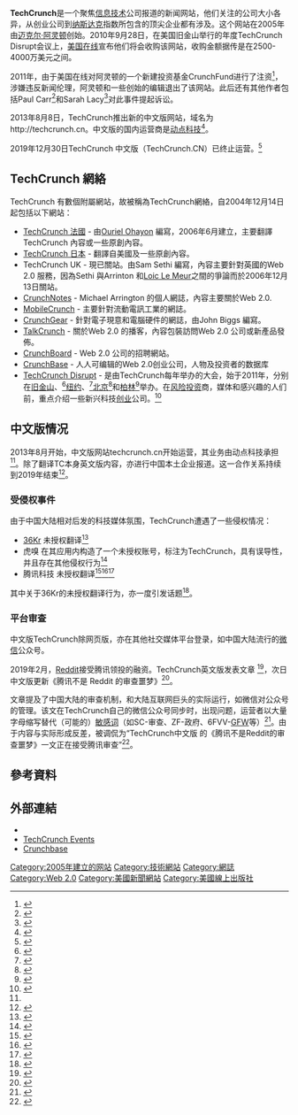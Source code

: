 {{noteTA
|G1=IT
}}
{{Infobox website
|name=TechCrunch
|logo=TechCrunch Logo 2013.png
|logo_size=200px
|url={{URL|https://techcrunch.com}}
|commercial=是
|location=[[舊金山|舊金山]][[舊金山灣區|灣區]]
|type=[[:Category:Web_2.0|Web 2.0]] [[網誌|網誌]]
|language=[[英語|英語]]、[[法語|法語]]、[[日語|日語]]、[[汉语|汉语]]
|reg=不需
|owner=TechCrunch
|author={{Link-en|麦克·艾灵顿|Michael Arrington}}
|launch_date={{Start date and age|2005|6|11}}
|current_status=活跃
|revenue=每月[[美元|US$]]20万<ref>{{Cite web |url=http://www.wired.com/techbiz/people/magazine/15-07/ff_arrington |title=Wired profile |accessdate=2009-11-11 |archive-date=2012-12-04 |archive-url=https://archive.is/20121204153900/www.wired.com/techbiz/people/magazine/15-07/ff_arrington |dead-url=no }}</ref>
}}
'''TechCrunch'''是一个聚焦[[信息技术|信息技术]]公司报道的新闻网站，他们关注的公司大小各异，从创业公司到[[纳斯达克|纳斯达克]]指数所包含的顶尖企业都有涉及。这个网站在2005年由[[迈克尔·阿灵顿|迈克尔·阿灵顿]]创始。2010年9月28日，在美国旧金山举行的年度TechCrunch Disrupt会议上，[[美国在线|美国在线]]宣布他们将会收购该网站，收购金额据传是在2500-4000万美元之间。

2011年，由于美国在线对阿灵顿的一个新建投资基金CrunchFund进行了注资<ref>{{Cite web |url=http://www.nytimes.com/2011/09/05/business/media/michael-arringtons-audacious-venture.html/ |title=存档副本 |accessdate=2014-01-21 |archive-date=2014-06-29 |archive-url=https://web.archive.org/web/20140629044437/http://www.nytimes.com/2011/09/05/business/media/michael-arringtons-audacious-venture.html |dead-url=no }}</ref>，涉嫌违反新闻伦理，阿灵顿和一些创始的编辑退出了该网站。此后还有其他作者包括Paul Carr<ref>{{Cite web|url=http://www.adweek.com/news/technology/techcruncher-quits-slams-new-editor-techcrunch-134926|title=TechCruncher Quits, Slams New Editor—On TechCrunch|accessdate=2016-10-03|archive-date=2016-03-06|archive-url=https://web.archive.org/web/20160306105411/http://www.adweek.com/news/technology/techcruncher-quits-slams-new-editor-techcrunch-134926|dead-url=no}}</ref>和Sarah Lacy<ref>{{Cite web|url=http://allthingsd.com/20120116/sarah-lacy-debuts-new-tech-site-pandodaily-and-guess-whos-working-for-her-video/|title=Sarah Lacy Debuts New Tech Site, PandoDaily — $2M+ in Funding and Guess Who’s Working for Her? (Video)|accessdate=2016-10-03|language=en-us|archive-date=2016-12-29|archive-url=https://web.archive.org/web/20161229120330/http://allthingsd.com/20120116/sarah-lacy-debuts-new-tech-site-pandodaily-and-guess-whos-working-for-her-video/|dead-url=no}}</ref>对此事件提起诉讼。

2013年8月8日，TechCrunch推出新的中文版网站，域名为<nowiki>http://techcrunch.cn</nowiki>。中文版的国内运营商是[[动点科技|动点科技]]<ref name="cnversion">{{Cite web|url=http://cn.technode.com/post/2013-06-13/40051678417/|title=为什么TechCrunch和动点合作? 给你讲一个六年的故事 - 动点科技|accessdate=2016-10-03|date=2013-06-13|last=卢刚|language=zh-CN|archive-date=2016-10-11|archive-url=https://web.archive.org/web/20161011215911/http://cn.technode.com/post/2013-06-13/40051678417/|dead-url=no}}</ref>。

2019年12月30日TechCrunch 中文版（TechCrunch.CN）已终止运营。<ref>{{Cite web|title=TechCrunch China is no longer in operation|url=https://cdn.techcrunch.cn/wp-content/themes/vip/techcrunch-cn-2014/sorry.html|accessdate=2019-12-31|work=cdn.techcrunch.cn|archive-date=2019-12-31|archive-url=https://web.archive.org/web/20191231011916/https://cdn.techcrunch.cn/wp-content/themes/vip/techcrunch-cn-2014/sorry.html|dead-url=yes}}</ref>

== TechCrunch 網絡 ==
TechCrunch 有數個附屬網站，故被稱為TechCrunch網絡，自2004年12月14日起包括以下網站：
* [[TechCrunch_法國|TechCrunch 法國]] - 由[[Ouriel_Ohayon|Ouriel Ohayon]] 編寫，2006年6月建立，主要翻譯TechCrunch 內容或一些原創內容。
* [[TechCrunch_日本|TechCrunch 日本]] - 翻譯自美國及一些原創內容。
* TechCrunch UK - 現已關站。由Sam Sethi 編寫，內容主要針對英國的Web 2.0 服務，因為Sethi 與Arrinton 和[[Loic_Le_Meur|Loic Le Meur]]之間的爭論而於2006年12月13日關站。
* [[CrunchNotes|CrunchNotes]] - Michael Arrington 的個人網誌，內容主要關於Web 2.0.
* [[MobileCrunch|MobileCrunch]] - 主要針對流動電訊工業的網誌。
* [[CrunchGear|CrunchGear]] - 針對電子現意和電腦硬件的網誌，由John Biggs 編寫。
* [[TalkCrunch|TalkCrunch]] - 關於Web 2.0 的播客，內容包裝訪問Web 2.0 公司或新產品發佈。
* [[CrunchBoard|CrunchBoard]] - Web 2.0 公司的招聘網站。
* [[CrunchBase|CrunchBase]] - 人人可编辑的Web 2.0创业公司，人物及投资者的数据库
* [[TechCrunch_Disrupt|TechCrunch Disrupt]] - 是由TechCrunch每年举办的大会，始于2011年，分别在[[旧金山|旧金山]]、<ref name="TechCrunch Disrupt San Francisco">{{cite web|url=http://techcrunch.com/events/disrupt-sf-2011/|title=The first TechCrunch Disrupt San Francisco|accessdate=2013-10-09|archive-date=2016-06-09|archive-url=https://web.archive.org/web/20160609135815/http://techcrunch.com/events/disrupt-sf-2011/|dead-url=no}}</ref>[[纽约|纽约]]、<ref name="TechCrunch Disrupt New York">{{cite web|url=http://techcrunch.com/events/disrupt-ny-2011/|title=The first TechCrunch Disrupt New York|accessdate=2013-10-09|archive-date=2016-01-01|archive-url=https://web.archive.org/web/20160101232418/http://techcrunch.com/events/disrupt-ny-2011|dead-url=no}}</ref>[[北京|北京]]<ref name="TechCrunch Disrupt Beijing">{{cite web|url=http://techcrunch.com/events/disrupt-bj-2011/|title=The first TechCrunch Disrupt Beijing|accessdate=2013-10-09|archive-date=2016-06-09|archive-url=https://web.archive.org/web/20160609135820/http://techcrunch.com/events/disrupt-bj-2011/|dead-url=no}}</ref>和[[柏林|柏林]]<ref name="TechCrunch Disrupt Berlin">{{cite web|url=http://techcrunch.com/events/disrupt-europe-berlin-2013/|title=The first TechCrunch Disrupt Berlin|accessdate=2013-10-09|archive-date=2013-10-09|archive-url=https://web.archive.org/web/20131009132048/http://techcrunch.com/events/disrupt-europe-berlin-2013/|dead-url=no}}</ref>举办。在[[风险投资|风险投资]]商，媒体和感兴趣的人们前，重点介绍一些新兴科技[[创业|创业]]公司。<ref>{{Cite web |url=http://www.pcmag.com/article2/0,2817,2421359,00.asp |title=存档副本 |accessdate=2013-10-09 |archive-date=2013-10-16 |archive-url=https://web.archive.org/web/20131016220550/http://www.pcmag.com/article2/0,2817,2421359,00.asp |dead-url=no }}</ref>

== 中文版情况 ==
2013年8月开始，中文版网站techcrunch.cn开始运营，其业务由动点科技承担<ref name="cnversion" />。除了翻译TC本身英文版内容，亦进行中国本土企业报道。这一合作关系持续到2019年结束<ref>{{cite web|url=https://cdn.techcrunch.cn/wp-content/themes/vip/techcrunch-cn-2014/sorry.html|title=TechCrunch China is no longer in operation|website='''TechCrunch中文版'''|archiveurl=https://web.archive.org/web/20191231012958/https://cdn.techcrunch.cn/wp-content/themes/vip/techcrunch-cn-2014/sorry.html|archivedate=2019-12-31|accessdate=2019-12-31|dead-url=yes}}</ref>。

=== 受侵权事件 ===
由于中国大陆相对后发的科技媒体氛围，TechCrunch遭遇了一些侵权情况：
* [[36氪|36Kr]]  未授权翻译<ref>{{cite web|url=https://techcrunch.cn/2014/01/20/36kr-stop-stealing-techcrunchs-posts/|title=36Kr，请停止偷窃来自 TechCrunch 的文章|date=2014-01-20|language=zh-hans|author=Li Shuhang|website=[[TechCrunch|TechCrunch]]|archivedate=2018-05-19|archiveurl=https://archive.today/20180519132124/https://techcrunch.cn/2014/01/20/36kr-stop-stealing-techcrunchs-posts/|access-date=2019-03-11|dead-url=yes}}</ref>
* 虎嗅  在其应用内构造了一个未授权账号，标注为TechCrunch，具有误导性，并且存在其他侵权行为<ref>{{cite web|url=https://twitter.com/techcrunchcn/status/976856143954923522|title=小提示：虎嗅网手机应用内的“TechCrunch©”帐号并非我方建立|date=2018-03-22|website=[[Twitter|Twitter]]|archivedate=2019-03-11|archiveurl=https://archive.today/20190311180417/https://twitter.com/techcrunchcn/status/976856143954923522|access-date=2019-03-11|dead-url=no}}</ref>
* 腾讯科技  未授权翻译<ref>{{cite web|url=https://techcrunch.cn/2019/03/11/tencent-tech-channel-stop-stealing-techcrunchs-posts/|title=关于腾讯科技频道未授权翻译我站文章的声明|date=2019-03-11|website=[[TechCrunch|TechCrunch]]|language=zh-hans|archivedate=2019-03-11|archiveurl=https://archive.today/20190311175254/https://techcrunch.cn/2019/03/11/tencent-tech-channel-stop-stealing-techcrunchs-posts/|access-date=2019-03-11|dead-url=no}}</ref><ref>{{cite web|url=https://techcrunch.com/2019/03/08/mobike-lays-off-apac-team/|title=Bike-sharing pioneer Mobike is retreating to China|date=2019-03-08|author=Rita Liao|website=[[TechCrunch|TechCrunch]]|language=en|accessdate=2019-03-11|archive-date=2019-03-11|archive-url=https://web.archive.org/web/20190311194329/https://techcrunch.com/2019/03/08/mobike-lays-off-apac-team/|dead-url=no}}</ref><ref>{{cite web|url=https://xw.qq.com/tech/20190311001865/TEC2019031100186500|title=外媒称摩拜单车将关闭所有国际业务 重点放在国内市场|website=[[腾讯|腾讯科技]]|date=2019-03-11|archivedate=2019-03-11|archiveurl=https://archive.today/20190311144222/https://xw.qq.com/tech/20190311001865/TEC2019031100186500|access-date=2019-03-11|dead-url=yes}}</ref>

其中关于36Kr的未授权翻译行为，亦一度引发话题<ref>{{cite web|url=http://tech.sina.com.cn/zl/post/detail/i/2014-01-21/pid_8441356.htm|title=正版的原罪：TC中文与36Kr盗版之争的旁观|author=评论尸|website=[[新浪|新浪]]|date=2014-01-21|archivedate=2019-03-11|archiveurl=https://archive.today/20190311175646/http://tech.sina.com.cn/zl/post/detail/i/2014-01-21/pid_8441356.htm|language=zh-hans|accessdate=2019-03-11|dead-url=no}}</ref>。

=== 平台审查 ===
中文版TechCrunch除网页版，亦在其他社交媒体平台登录，如中国大陆流行的[[微信|微信]]公众号。

2019年2月，[[Reddit|Reddit]]接受腾讯领投的融资。TechCrunch英文版发表文章 {{cite web|url=https://techcrunch.com/2019/02/12/tencent-reddit-nononono/|title=No, Tencent isn’t about to burn Reddit down|accessdate=2019-03-12|archive-date=2019-02-16|archive-url=https://archive.today/20190216185615/https://techcrunch.com/2019/02/12/tencent-reddit-nononono/|dead-url=no}}<ref>{{cite web|url=https://techcrunch.com/2019/02/12/tencent-reddit-nononono/|title=No, Tencent isn’t about to burn Reddit down|website=[[TechCrunch|TechCrunch]]|date=2019-02-12|author=Jon Russell|language=en|archivedate=2019-02-16|archiveurl=https://archive.today/20190216185615/https://techcrunch.com/2019/02/12/tencent-reddit-nononono/|access-date=2019-03-12|dead-url=no}}</ref>，次日中文版更新《腾讯不是 Reddit 的审查噩梦》<ref>{{cite web|url=https://techcrunch.cn/2019/02/13/tencent-reddit-nononono/|title=腾讯不是 Reddit 的审查噩梦|website=[[TechCrunch|TechCrunch]]|date=2019-02-13|author=Jon Russell|language=zh-hans|archivedate=2019-02-16|archiveurl=https://archive.today/20190216062223/https://techcrunch.cn/2019/02/13/tencent-reddit-nononono/|access-date=2019-03-12|dead-url=no}}</ref>。

文章提及了中国大陆的审查机制，和大陆互联网巨头的实际运行，如微信对公众号的管理。该文在TechCrunch自己的微信公众号同步时，出现问题，运营者以大量字母缩写替代（可能的）[[敏感词|敏感词]]（如SC-审查、ZF-政府、6FVV-[[GFW|GFW]]等）<ref>{{cite web|url=https://mp.weixin.qq.com/s/N8AyBoRFI9haZTGWYdZt_A|title=腾讯不是Reddit的审查噩梦|website=[[微信|微信公众号]]|date=2019-02-13|archivedate=2019-02-16|archiveurl=https://archive.today/20190216183724/https://mp.weixin.qq.com/s/N8AyBoRFI9haZTGWYdZt_A|access-date=2019-03-12|dead-url=no}}</ref>。由于内容与实际形成反差，被调侃为“TechCrunch中文版 的《腾讯不是Reddit的审查噩梦》一文正在接受腾讯审查”<ref>{{cite web|url=https://juejin.im/pin/5c677db1092dcb0d185b749f|title=TechCrunch中文版 的《腾讯不是Reddit的审查噩梦》一文正在接受腾讯审查|archiveurl=https://archive.today/20190312115235/https://juejin.im/pin/5c677db1092dcb0d185b749f|archivedate=2019-03-12|access-date=2019-03-12|dead-url=no}}</ref>。

== 參考資料 ==
{{reflist|2}}

== 外部連結 ==
* {{Official website}}
* [https://techcrunch.com/events/ TechCrunch Events]{{Wayback|url=https://techcrunch.com/events/ |date=20200710110833 }}
* [https://www.crunchbase.com Crunchbase]{{Wayback|url=https://www.crunchbase.com/ |date=20161118224350 }}

{{AOL Inc.}}

[[Category:2005年建立的网站|Category:2005年建立的网站]]
[[Category:技術網站|Category:技術網站]]
[[Category:網誌|Category:網誌]]
[[Category:Web_2.0|Category:Web 2.0]]
[[Category:美國新聞網站|Category:美國新聞網站]]
[[Category:美國線上出版社|Category:美國線上出版社]]
